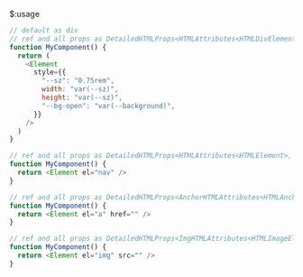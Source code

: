 $:usage
```js showLineNumbers{number}
// default as div
// ref and all props as DetailedHTMLProps<HTMLAttributes<HTMLDivElement>, HTMLDivElement>
function MyComponent() {
  return (
    <Element
      style={{
        "--sz": "0.75rem",
        width: "var(--sz)",
        height: "var(--sz)",
        "--bg-open": "var(--background)",
      }}
    />
  )
}

// ref and all props as DetailedHTMLProps<HTMLAttributes<HTMLElement>, HTMLElement>
function MyComponent() {
  return <Element el="nav" />
}

// ref and all props as DetailedHTMLProps<AnchorHTMLAttributes<HTMLAnchorElement>, HTMLAnchorElement>
function MyComponent() {
  return <Element el="a" href="" />
}

// ref and all props as DetailedHTMLProps<ImgHTMLAttributes<HTMLImageElement>, HTMLImageElement>
function MyComponent() {
  return <Element el="img" src="" />
}
```